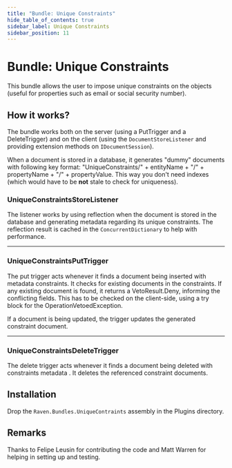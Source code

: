 ```yaml
---
title: "Bundle: Unique Constraints"
hide_table_of_contents: true
sidebar_label: Unique Constraints
sidebar_position: 11
---
```



# Bundle: Unique Constraints



This bundle allows the user to impose unique constraints on the objects (useful for properties such as email or social security number).



## **How it works?**

The bundle works both on the server (using a PutTrigger and a DeleteTrigger) and on the client (using the `DocumentStoreListener` and providing extension methods on `IDocumentSession`).

When a document is stored in a database, it generates "dummy" documents with following key format: "UniqueConstraints/" + entityName + "/" + propertyName + "/" + propertyValue. This way you don't need indexes (which would have to be **not** stale to check for uniqueness).

### UniqueConstraintsStoreListener

The listener works by using reflection when the document is stored in the database and generating metadata regarding its unique constraints. The reflection result is cached in the `ConcurrentDictionary` to help with performance.

---

### UniqueConstraintsPutTrigger

The put trigger acts whenever it finds a document being inserted with metadata constraints. It checks for existing documents in the constraints. If any existing document is found, it returns a VetoResult.Deny, informing the conflicting fields. This has to be checked on the client-side, using a try block for the OperationVetoedException.

If a document is being updated, the trigger updates the generated constraint document.

---

### UniqueConstraintsDeleteTrigger

The delete trigger acts whenever it finds a document being deleted with constraints metadata . It deletes the referenced constraint documents.



## Installation

Drop the `Raven.Bundles.UniqueContraints` assembly in the Plugins directory.



## Remarks

<Admonition type="info" title="Info">
Thanks to Felipe Leusin for contributing the code and Matt Warren for helping in setting up and testing.
</Admonition>

